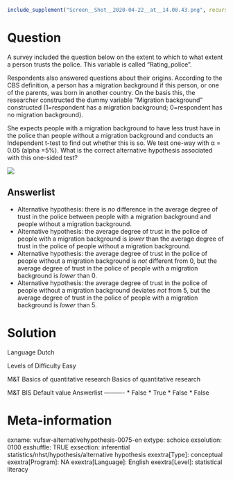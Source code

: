 ```r
include_supplement("Screen__Shot__2020-04-22__at__14.08.43.png", recursive = TRUE)
```

Question
========
A survey included the question below on the extent to which to what extent a person trusts the police. This variable is called "Rating_police".  
  
Respondents also answered questions about their origins. According to the CBS definition, a person has a migration background if this person, or one of the parents, was born in another country. On the basis this, the researcher constructed the dummy variable "Migration background" constructed (1=respondent has a migration background; 0=respondent has no migration background).  
  
She expects people with a migration background to have less trust have in the police than people without a migration background and conducts an Independent t-test to find out whether this is so. We test one-way with α = 0.05 (alpha =5%). What is the correct alternative hypothesis associated with this one-sided test?  
  
  
![](Screen__Shot__2020-04-22__at__14.08.43.png)

Answerlist
----------
* Alternative hypothesis: there is *no* difference in the average degree of trust in the police between people with a migration background and people without a migration background.
* Alternative hypothesis: the average degree of trust in the police of people with a migration background is *lower* than the average degree of trust in the police of people without a migration background.
* Alternative hypothesis: the average degree of trust in the police of people without a migration background is *not* different from 0, but the average degree of trust in the police of people with a migration background is *lower* than 0.
* Alternative hypothesis: the average degree of trust in the police of people without a migration background deviates *not* from 5, but the average degree of trust in the police of people with a migration background is *lower* than 5.

Solution
========

Language Dutch

Levels of Difficulty Easy

M&T Basics of quantitative research Basics of quantitative research

M&T BIS Default value
Answerlist
----------
* False
* True
* False
* False

Meta-information
================
exname: vufsw-alternativehypothesis-0075-en
extype: schoice
exsolution: 0100
exshuffle: TRUE
exsection: inferential statistics/nhst/hypothesis/alternative hypothesis
exextra[Type]: conceptual
exextra[Program]: NA
exextra[Language]: English
exextra[Level]: statistical literacy

